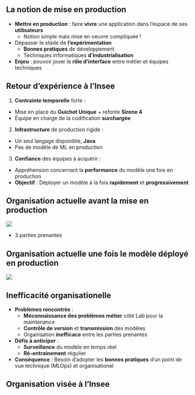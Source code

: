 ## La notion de mise en production

- [**Mettre en production**]{.orange} : faire [**vivre**]{.blue2} une application dans l’espace de ses [**utilisateurs**]{.blue2}
  - Notion simple mais mise en oeuvre compliquée !
- Dépasser le stade de [**l’expérimentation**]{.orange}
  - [**Bonnes pratiques**]{.blue2} de développement
  - Techniques informatiques [**d’industrialisation**]{.blue2}
- [**Enjeu**]{.orange} : pouvoir jouer le [**rôle d’interface**]{.blue2} entre métier et équipes techniques

## Retour d'expérience à l'Insee {.scrollable}

1. [**Contrainte temporelle**]{.orange} forte : 
  - Mise en place du [**Guichet Unique**]{.blue2} + refonte [**Sirene 4**]{.blue2}
  - Équipe en charge de la codification [**surchargée**]{.blue2}
2. [**Infrastructure**]{.orange} de production rigide : 
  - Un seul langage disponible, [**Java**]{.blue2}
  - Pas de modèle de ML en production
3. [**Confiance**]{.orange} des équipes à acquérir : 
  - Appréhension concernant la [**performance**]{.blue2} du modèle une fois en production
- [**Objectif**]{.orange} : Déployer un modèle à la fois [**rapidement**]{.blue2} et [**progressivement**]{.blue2}


## Organisation actuelle avant la mise en production

![](../img/orga_ape_actuelle.png){fig-align="center"}

- 3 parties prenantes

## Organisation actuelle une fois le modèle déployé en production

![](../img/orga-post-prod.png){fig-align="center"}

## Inefficacité organisationelle

- [**Problèmes rencontrés**]{.orange} : 
  - [**Méconnaissance des problèmes métier**]{.blue2} côté Lab pour la maintenance
  - [**Contrôle de version**]{.blue2} et [**transmission**]{.blue2} des modèles
  - Organisation [**inefficace**]{.blue2} entre les parties prenantes

- [**Défis à anticiper**]{.orange} :
  - [**Surveillance**]{.blue2} du modèle en temps réel
  - [**Ré-entrainement**]{.blue2} régulier

- [**Conséquence**]{.orange} : Besoin d'adopter les [**bonnes pratiques**]{.blue2} d'un point de vue technique (MLOps) et organisationel

## Organisation visée à l'Insee{background-image="../img/orga-visee.png" background-size="55%"} 
